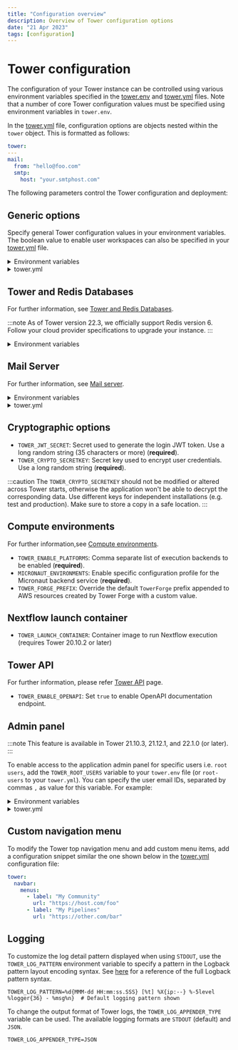 ```yaml
---
title: "Configuration overview"
description: Overview of Tower configuration options
date: "21 Apr 2023"
tags: [configuration]
---
```


# Tower configuration

The configuration of your Tower instance can be controlled using various environment variables specified in the [tower.env](../_templates/docker/tower.env) and [tower.yml](../_templates/docker/tower.yml) files. Note that a number of core Tower configuration values must be specified using environment variables in `tower.env`.

In the [tower.yml](../_templates/docker/tower.yml) file, configuration options are objects nested within the `tower` object. This is formatted as follows:

```yaml
tower:
---
mail:
  from: "hello@foo.com"
  smtp:
    host: "your.smtphost.com"
```

The following parameters control the Tower configuration and deployment:

## Generic options

Specify general Tower configuration values in your environment variables. The boolean value to enable user workspaces can also be specified in your [tower.yml](../_templates/docker/tower.yml) file.

<details>
  <summary>Environment variables</summary>

```env
`TOWER_SERVER_URL`: Server URL e.g. `https://tower.your-company.com` (**required**).

`TOWER_CONTACT_EMAIL`: Sysadmin email contact e.g. `tower@your-company.com` (**required**).

`TOWER_LICENSE`: Your Tower license key. If you don't have a license key, contact [Seqera sales team](mailto:sales@seqera.io)  (**required**).

`TOWER_APP_NAME`: Application name (default: `Tower`).

`TOWER_CONFIG_FILE`: Custom path for the `tower.yml` file.

`TOWER_LANDING_URL`: Customize the landing page for the application (requires Tower 21.10.1 or later).

`TOWER_CRON_SERVER_PORT`: Define the HTTP port usd by the Tower cron service (default: `8080`, requires Tower 21.06.1 or later).

`TOWER_USER_WORKSPACE_ENABLED` : Enable or disable the showing of the user private workspace context. (default: `true`, requires Tower 22.1.0 or later).
```

</details>

<details>
  <summary>tower.yml</summary>

```yaml
tower:
  admin:
    user-workspace-enabled: true
```

</details>

## Tower and Redis Databases

For further information, see [Tower and Redis Databases](./database_and_redis.mdx).

:::note
As of Tower version 22.3, we officially support Redis version 6. Follow your cloud provider specifications to upgrade your instance.
:::

<details>
  <summary>Environment variables</summary>

```env
- `TOWER_DB_URL`: Database JDBC connection URL, e.g., `jdbc:mysql://localhost:3307/tower` (**required**).

- `TOWER_DB_USER`: Database user name (**required**).

- `TOWER_DB_PASSWORD`: Database user password (**required**).

- `TOWER_DB_DRIVER`: Database JDBC driver class name (default: `org.mariadb.jdbc.Driver`).

- `TOWER_DB_DIALECT`: Database SQL Hibernate dialect (default: `io.seqera.util.MySQL55DialectCollateBin`).

- `TOWER_DB_MIN_POOL_SIZE`: Database min connections pool size, e.g., 5 (default: 5).

- `TOWER_DB_MAX_POOL_SIZE`: Database max connections pool size, e.g., 20 (default: 10).

- `TOWER_DB_MAX_LIFETIME`: Database max lifespan of connections in milliseconds (default: 1800000)

- `TOWER_REDIS_URL`: Custom Redis instance connection URL (default: `redis://redis:6379`, requires Tower 21.06.1 or later).

- `TOWER_REDIS_PASSWORD`: Custom Redis password to connect to Redis instance above.
```

</details>

## Mail Server

For further information, see [Mail server](./mail_server.mdx).

<details>
  <summary>Environment variables</summary>

```env
- `TOWER_SMTP_HOST`: SMTP server host name e.g. `email-smtp.eu-west-1.amazonaws.com` (**required**)
- `TOWER_SMTP_USER`: SMTP server username (**required**)
- `TOWER_SMTP_PASSWORD`: SMTP server user password (**required**)
- `TOWER_SMTP_PORT`: SMTP server port (default: `587`)
- `TOWER_SMTP_AUTH`: SMTP server authentication (default: `true`)
```

</details>
<details>
  <summary>tower.yml</summary>

```yaml
mail:
  smtp:
    host: "your.smtphost.com" # SMTP server host name (required)
    user: "your_smtp_user" # SMTP server username
    password: "your_smtp_password" # SMTP server user password
    port: "587" # SMTP server port (default: 587)
    auth: "true" # SMTP server authentication (default: true)
```

</details>

## Cryptographic options

- `TOWER_JWT_SECRET`: Secret used to generate the login JWT token. Use a long random string (35 characters or more) (**required**).
- `TOWER_CRYPTO_SECRETKEY`: Secret key used to encrypt user credentials. Use a long random string (**required**).

:::caution
The `TOWER_CRYPTO_SECRETKEY` should not be modified or altered across Tower starts, otherwise the application won't be able to decrypt the corresponding data. Use different keys for independent installations (e.g. test and production). Make sure to store a copy in a safe location.
:::

## Compute environments

For further information,see [Compute environments](./compute_environments.mdx).

- `TOWER_ENABLE_PLATFORMS`: Comma separate list of execution backends to be enabled (**required**).
- `MICRONAUT_ENVIRONMENTS`: Enable specific configuration profile for the Micronaut backend service (**required**).
- `TOWER_FORGE_PREFIX`: Override the default `TowerForge` prefix appended to AWS resources created by Tower Forge with a custom value.

<!--- Llewellyn 19-4-2023: I propose leaving out this entire platform-specific section as it has a dedicated advanced topics page, and IAM stuff is covered extensively both here and in help docs by now. @Graham, thoughts?  >
## Platform-specific options

For further information, please refer to the [advanced topics](../advanced-topics/use-iam-role.mdx) page.

Configure Tower to use an IAM Role, instead of providing IAM User credentials (AWS only):

<details>
  <summary>tower.env</summary>

```env

TOWER_ALLOW_INSTANCE_CREDENTIALS=true

```

</details>

<details>
  <summary>tower.yml</summary>

  ```yaml
tower:
  allowInstanceCredentials: true
  ```

</details>

<!--->

## Nextflow launch container

- `TOWER_LAUNCH_CONTAINER`: Container image to run Nextflow execution (requires Tower 20.10.2 or later)

## Tower API

For further information, please refer [Tower API](./tower_api.mdx) page.

- `TOWER_ENABLE_OPENAPI`: Set `true` to enable OpenAPI documentation endpoint.

## Admin panel

:::note
This feature is available in Tower 21.10.3, 21.12.1, and 22.1.0 (or later).
:::

To enable access to the application admin panel for specific users i.e. `root users`, add the `TOWER_ROOT_USERS` variable to your `tower.env` file (or `root-users` to your `tower.yml`). You can specify the user email IDs, separated by commas `,` as value for this variable. For example:

<details>
  <summary>Environment variables</summary>

```env
TOWER_ROOT_USERS=user1@myorg.com,user2@myorg.com
```

</details>

<details>
  <summary>tower.yml</summary>

```yaml
tower:
  admin:
    root-users: "user1@myorg.com,user2@myorg.com"
```

</details>

## Custom navigation menu

To modify the Tower top navigation menu and add custom menu items, add a configuration snippet similar the one shown below in the [tower.yml](../_templates/docker/tower.yml) configuration file:

```yaml
tower:
  navbar:
    menus:
      - label: "My Community"
        url: "https://host.com/foo"
      - label: "My Pipelines"
        url: "https://other.com/bar"
```

## Logging

To customize the log detail pattern displayed when using `STDOUT`, use the `TOWER_LOG_PATTERN` environment variable to specify a pattern in the Logback pattern layout encoding syntax. See [here](https://logback.qos.ch/manual/layouts.html#conversionWord) for a reference of the full Logback pattern syntax.

```env
TOWER_LOG_PATTERN=%d{MMM-dd HH:mm:ss.SSS} [%t] %X{ip:--} %-5level %logger{36} - %msg%n}  # Default logging pattern shown
```

To change the output format of Tower logs, the `TOWER_LOG_APPENDER_TYPE` variable can be used. The available logging formats are `STDOUT` (default) and `JSON`.

```env
TOWER_LOG_APPENDER_TYPE=JSON
```
